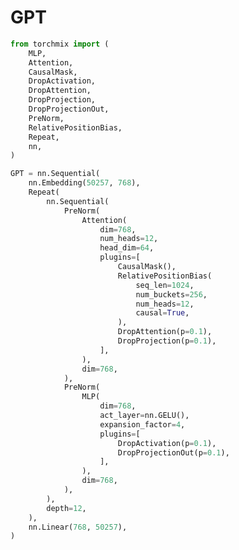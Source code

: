 # GPT

```python copy
from torchmix import (
    MLP,
    Attention,
    CausalMask,
    DropActivation,
    DropAttention,
    DropProjection,
    DropProjectionOut,
    PreNorm,
    RelativePositionBias,
    Repeat,
    nn,
)

GPT = nn.Sequential(
    nn.Embedding(50257, 768),
    Repeat(
        nn.Sequential(
            PreNorm(
                Attention(
                    dim=768,
                    num_heads=12,
                    head_dim=64,
                    plugins=[
                        CausalMask(),
                        RelativePositionBias(
                            seq_len=1024,
                            num_buckets=256,
                            num_heads=12,
                            causal=True,
                        ),
                        DropAttention(p=0.1),
                        DropProjection(p=0.1),
                    ],
                ),
                dim=768,
            ),
            PreNorm(
                MLP(
                    dim=768,
                    act_layer=nn.GELU(),
                    expansion_factor=4,
                    plugins=[
                        DropActivation(p=0.1),
                        DropProjectionOut(p=0.1),
                    ],
                ),
                dim=768,
            ),
        ),
        depth=12,
    ),
    nn.Linear(768, 50257),
)
```
